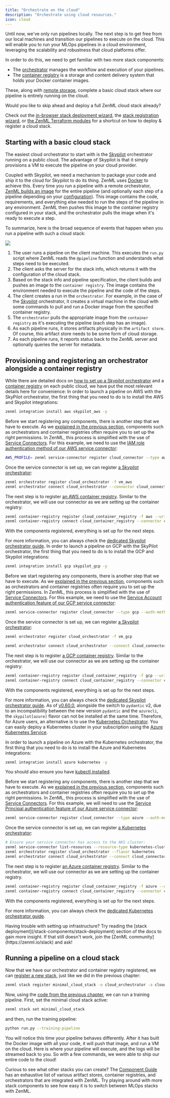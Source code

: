 ```yaml
---
title: "Orchestrate on the cloud"
description: "Orchestrate using cloud resources."
icon: cloud
---
```


Until now, we've only run pipelines locally. The next step is to get free from our local machines and transition our pipelines to execute on the cloud. This will enable you to run your MLOps pipelines in a cloud environment, leveraging the scalability and robustness that cloud platforms offer.

In order to do this, we need to get familiar with two more stack components:

* The [orchestrator](/stack-components/orchestrators) manages the workflow and execution of your pipelines.
* The [container registry](/stack-components/container-registries) is a storage and content delivery system that holds your Docker container images.

These, along with [remote storage](/user-guide/guides/production-guide/remote-storage), complete a basic cloud stack where our pipeline is entirely running on the cloud.

<Info>
Would you like to skip ahead and deploy a full ZenML cloud stack already?

Check out the [in-browser stack deployment wizard](/stack-components/stack-deployment/deploy-a-cloud-stack), the [stack registration wizard](/stack-components/stack-deployment/register-a-cloud-stack), or [the ZenML Terraform modules](/stack-components/stack-deployment/deploy-a-cloud-stack-with-terraform) for a shortcut on how to deploy & register a cloud stack.
</Info>

## Starting with a basic cloud stack

The easiest cloud orchestrator to start with is the [Skypilot](https://skypilot.readthedocs.io/) orchestrator running on a public cloud. The advantage of Skypilot is that it simply provisions a VM to execute the pipeline on your cloud provider.

Coupled with Skypilot, we need a mechanism to package your code and ship it to the cloud for Skypilot to do its thing. ZenML uses [Docker](https://www.docker.com/) to achieve this. Every time you run a pipeline with a remote orchestrator, [ZenML builds an image](/usage/project-setup/setting-up-a-project-repository/connect-your-git-repository) for the entire pipeline (and optionally each step of a pipeline depending on your [configuration](/usage/project-setup/customize-docker-builds)). This image contains the code, requirements, and everything else needed to run the steps of the pipeline in any environment. ZenML then pushes this image to the container registry configured in your stack, and the orchestrator pulls the image when it's ready to execute a step.

To summarize, here is the broad sequence of events that happen when you run a pipeline with such a cloud stack:
<Frame caption="Sequence of events that happen when running a pipeline on a full cloud stack.
">
  <img src="/_assets/user-guide/production-guide/Fcloud_orchestration_run.png" />
</Frame>

1. The user runs a pipeline on the client machine. This executes the `run.py` script where ZenML reads the `@pipeline` function and understands what steps need to be executed.
2. The client asks the server for the stack info, which returns it with the configuration of the cloud stack.
3. Based on the stack info and pipeline specification, the client builds and pushes an image to the `container registry`. The image contains the environment needed to execute the pipeline and the code of the steps.
4. The client creates a run in the `orchestrator`. For example, in the case of the [Skypilot](https://skypilot.readthedocs.io/) orchestrator, it creates a virtual machine in the cloud with some commands to pull and run a Docker image from the specified container registry.
5. The `orchestrator` pulls the appropriate image from the `container registry` as it's executing the pipeline (each step has an image).
6. As each pipeline runs, it stores artifacts physically in the `artifact store`. Of course, this artifact store needs to be some form of cloud storage.
7. As each pipeline runs, it reports status back to the ZenML server and optionally queries the server for metadata.

## Provisioning and registering an orchestrator alongside a container registry

While there are detailed docs on [how to set up a Skypilot orchestrator](/stack-components/orchestrators/skypilot-vm) and a [container registry](/stack-components/container-registries) on each public cloud, we have put the most relevant details here for convenience:
<Tabs>
  <Tab title="AWS">
   In order to launch a pipeline on AWS with the SkyPilot orchestrator, the first thing that you need to do is to install the AWS and Skypilot integrations:

```Bash
zenml integration install aws skypilot_aws -y
```

Before we start registering any components, there is another step that we have to execute. As we [explained in the previous section](/user-guide/guides/production-guide/remote-storage#configuring-permissions-with-your-first-service-connector), components such as orchestrators and container registries often require you to set up the right permissions. In ZenML, this process is simplified with the use of [Service Connectors](/usage/resource-data-management/auth-management). For this example, we need to use the [IAM role authentication method of our AWS service connector](/usage/resource-data-management/auth-management/aws-service-connector#aws-iam-role):


```Bash
AWS_PROFILE= zenml service-connector register cloud_connector --type aws --auto-configure
```

Once the service connector is set up, we can register [a Skypilot orchestrator](/stack-components/orchestrators/skypilot-vm):

```Bash
zenml orchestrator register cloud_orchestrator -f vm_aws
zenml orchestrator connect cloud_orchestrator --connector cloud_connector
```

The next step is to register [an AWS container registry](/stack-components/container-registries/aws). Similar to the orchestrator, we will use our connector as we are setting up the container registry:


```Bash
zenml container-registry register cloud_container_registry -f aws --uri=.dkr.ecr..amazonaws.com
zenml container-registry connect cloud_container_registry --connector cloud_connector
```

With the components registered, everything is set up for the next steps.

For more information, you can always check the [dedicated Skypilot orchestrator guide](/stack-components/orchestrators/skypilot-vm).
  </Tab>
  <Tab title="GCP">
  In order to launch a pipeline on GCP with the SkyPilot orchestrator, the first thing that you need to do is to install the GCP and Skypilot integrations:

```Bash
zenml integration install gcp skypilot_gcp -y
```

Before we start registering any components, there is another step that we have to execute. As we [explained in the previous section](/user-guide/guides/production-guide/remote-storage#configuring-permissions-with-your-first-service-connector), components such as orchestrators and container registries often require you to set up the right permissions. In ZenML, this process is simplified with the use of [Service Connectors](/usage/resource-data-management/auth-management). For this example, we need to use the [Service Account authentication feature of our GCP service connector](/usage/resource-data-management/auth-management/gcp-service-connector#gcp-service-account):

```Bash
zenml service-connector register cloud_connector --type gcp --auth-method service-account --service_account_json=@ --project_id= --generate_temporary_tokens=False
```

Once the service connector is set up, we can register [a Skypilot orchestrator](/stack-components/orchestrators/skypilot-vm):

```Bash
zenml orchestrator register cloud_orchestrator -f vm_gcp

zenml orchestrator connect cloud_orchestrator --connect cloud_connector
```

The next step is to register [a GCP container registry](/stack-components/container-registries/gcp). Similar to the orchestrator, we will use our connector as we are setting up the container registry:

```Bash
zenml container-registry register cloud_container_registry -f gcp --uri=gcr.io/
zenml container-registry connect cloud_container_registry --connector cloud_connector
```

With the components registered, everything is set up for the next steps.

For more information, you can always check the [dedicated Skypilot orchestrator guide](/stack-components/orchestrators/skypilot-vm).
  </Tab>
<Tab title="Azure">
As of [v0.60.0](https://github.com/zenml-io/zenml/releases/tag/0.60.0), alongside the switch to `pydantic` v2, due to an incompatibility between the new version `pydantic` and the `azurecli`, the `skypilot[azure]` flavor can not be installed at the same time. Therefore, for Azure users, an alternative is to use the [Kubernetes Orchestrator](/stack-components/orchestrators/kubernetes). You can easily deploy a Kubernetes cluster in your subscription using the [Azure Kubernetes Service](https://azure.microsoft.com/en-us/products/kubernetes-service).

In order to launch a pipeline on Azure with the Kubernetes orchestrator, the first thing that you need to do is to install the Azure and Kubernetes integrations:

```Bash
zenml integration install azure kubernetes -y
```

You should also ensure you have [kubectl installed](https://kubernetes.io/docs/tasks/tools/).

Before we start registering any components, there is another step that we have to execute. As we [explained in the previous section](/user-guide/guides/production-guide/remote-storage#configuring-permissions-with-your-first-service-connector), components such as orchestrators and container registries often require you to set up the right permissions. In ZenML, this process is simplified with the use of [Service Connectors](/usage/resource-data-management/auth-management). For this example, we will need to use the [Service Principal authentication feature of our Azure service connector](/usage/resource-data-management/auth-management/azure-service-connector#azure-service-principal):

```Bash
zenml service-connector register cloud_connector --type azure --auth-method service-principal --tenant_id= --client_id= --client_secret=
```

Once the service connector is set up, we can register [a Kubernetes orchestrator](/stack-components/orchestrators/kubernetes):

```Bash
# Ensure your service connector has access to the AKS cluster:
zenml service-connector list-resources --resource-type kubernetes-cluster -e
zenml orchestrator register cloud_orchestrator --flavor kubernetes
zenml orchestrator connect cloud_orchestrator --connect cloud_connector
```

The next step is to register [an Azure container registry](/stack-components/container-registries/azure). Similar to the orchestrator, we will use our connector as we are setting up the container registry.

```Bash
zenml container-registry register cloud_container_registry -f azure --uri=.azurecr.io
zenml container-registry connect cloud_container_registry --connector cloud_connector
```

With the components registered, everything is set up for the next steps.

For more information, you can always check the [dedicated Kubernetes orchestrator guide](/stack-components/orchestrators/kubernetes).
  </Tab>
</Tabs>

<Info>
  Having trouble with setting up infrastructure? Try reading the [stack deployment](/stack-components/stack-deployment) section of the docs to gain more insight. If that still doesn't work, join the [ZenML community](https://zenml.io/slack) and ask!
</Info>

## Running a pipeline on a cloud stack

Now that we have our orchestrator and container registry registered, we can [register a new stack](/user-guide/guides/production-guide/understand-stacks#registering-a-stack), just like we did in the previous chapter:

```Bash CLI
zenml stack register minimal_cloud_stack -o cloud_orchestrator -a cloud_artifact_store -c cloud_container_registry
```

Now, using the [code from the previous chapter](/user-guide/guides/production-guide/understand-stacks#run-a-pipeline-on-the-new-local-stack), we can run a training pipeline. First, set the minimal cloud stack active:

```Bash
zenml stack set minimal_cloud_stack
```

and then, run the training pipeline:

```Bash
python run.py --training-pipeline
```

You will notice this time your pipeline behaves differently. After it has built the Docker image with all your code, it will push that image, and run a VM on the cloud. Here is where your pipeline will execute, and the logs will be streamed back to you. So with a few commands, we were able to ship our entire code to the cloud!

Curious to see what other stacks you can create? The [Component Guide](/stack-components/component-guide) has an exhaustive list of various artifact stores, container registries, and orchestrators that are integrated with ZenML. Try playing around with more stack components to see how easy it is to switch between MLOps stacks with ZenML.

